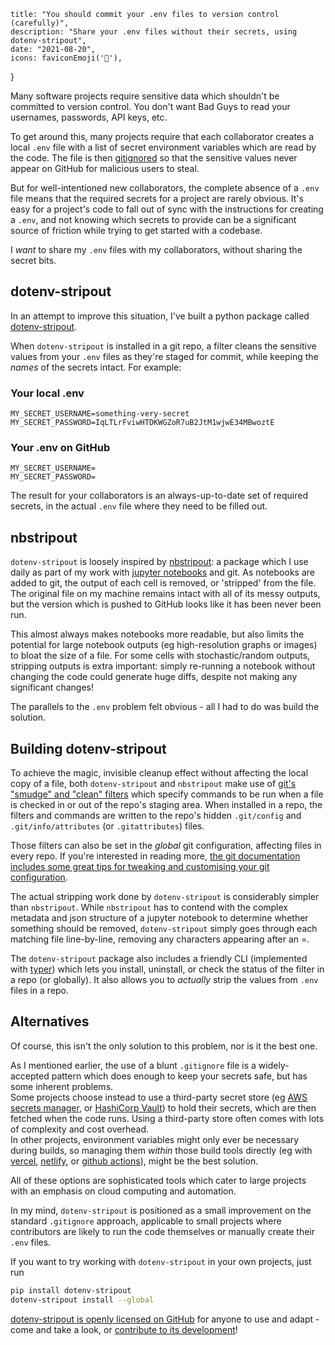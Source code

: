 
    title: "You should commit your .env files to version control (carefully)",
    description: "Share your .env files without their secrets, using dotenv-stripout",
    date: "2021-08-20",
    icons: faviconEmoji('🙊'),
}

Many software projects require sensitive data which shouldn't be committed to version control. You don't want Bad Guys to read your usernames, passwords, API keys, etc.

To get around this, many projects require that each collaborator creates a local `.env` file with a list of secret environment variables which are read by the code. The file is then [gitignored](https://git-scm.com/docs/gitignore) so that the sensitive values never appear on GitHub for malicious users to steal.

But for well-intentioned new collaborators, the complete absence of a `.env` file means that the required secrets for a project are rarely obvious. It's easy for a project's code to fall out of sync with the instructions for creating a `.env`, and not knowing which secrets to provide can be a significant source of friction while trying to get started with a codebase.

I _want_ to share my `.env` files with my collaborators, without sharing the secret bits.

## dotenv-stripout

In an attempt to improve this situation, I've built a python package called [dotenv-stripout](https://github.com/harrisonpim/dotenv-stripout).

When `dotenv-stripout` is installed in a git repo, a filter cleans the sensitive values from your `.env` files as they're staged for commit, while keeping the _names_ of the secrets intact. For example:

### Your local .env

```plaintext
MY_SECRET_USERNAME=something-very-secret
MY_SECRET_PASSWORD=IqLTLrFviwHTDKWGZoR7uB2JtM1wjwE34MBwoztE
```


### Your .env on GitHub

```plaintext
MY_SECRET_USERNAME=
MY_SECRET_PASSWORD=
```

The result for your collaborators is an always-up-to-date set of required secrets, in the actual `.env` file where they need to be filled out.

## nbstripout

`dotenv-stripout` is loosely inspired by [nbstripout](https://github.com/kynan/nbstripout): a package which I use daily as part of my work with [jupyter notebooks](https://jupyter.org/) and git. As notebooks are added to git, the output of each cell is removed, or 'stripped' from the file. The original file on my machine remains intact with all of its messy outputs, but the version which is pushed to GitHub looks like it has been never been run.

This almost always makes notebooks more readable, but also limits the potential for large notebook outputs (eg high-resolution graphs or images) to bloat the size of a file. For some cells with stochastic/random outputs, stripping outputs is extra important: simply re-running a notebook without changing the code could generate huge diffs, despite not making any significant changes!

The parallels to the `.env` problem felt obvious - all I had to do was build the solution.

## Building dotenv-stripout

To achieve the magic, invisible cleanup effect without affecting the local copy of a file, both `dotenv-stripout` and `nbstripout` make use of [git's "smudge" and "clean" filters](https://git-scm.com/book/en/v2/Customizing-Git-Git-Attributes) which specify commands to be run when a file is checked in or out of the repo's staging area. When installed in a repo, the filters and commands are written to the repo's hidden `.git/config` and `.git/info/attributes` (or `.gitattributes`) files.

Those filters can also be set in the _global_ git configuration, affecting files in every repo. If you're interested in reading more, [the git documentation includes some great tips for tweaking and customising your git configuration](https://git-scm.com/book/en/v2/Customizing-Git-Git-Configuration).

The actual stripping work done by `dotenv-stripout` is considerably simpler than `nbstripout`. While `nbstripout` has to contend with the complex metadata and json structure of a jupyter notebook to determine whether something should be removed, `dotenv-stripout` simply goes through each matching file line-by-line, removing any characters appearing after an \=.

The `dotenv-stripout` package also includes a friendly CLI (implemented with [typer](https://github.com/tiangolo/typer)) which lets you install, uninstall, or check the status of the filter in a repo (or globally). It also allows you to _actually_ strip the values from `.env` files in a repo.

## Alternatives

Of course, this isn't the only solution to this problem, nor is it the best one.

As I mentioned earlier, the use of a blunt `.gitignore` file is a widely-accepted pattern which does enough to keep your secrets safe, but has some inherent problems.  
Some projects choose instead to use a third-party secret store (eg [AWS secrets manager](https://aws.amazon.com/secrets-manager/), or [HashiCorp Vault](https://www.hashicorp.com/products/vault/secrets-management)) to hold their secrets, which are then fetched when the code runs. Using a third-party store often comes with lots of complexity and cost overhead.  
In other projects, environment variables might only ever be necessary during builds, so managing them _within_ those build tools directly (eg with [vercel](https://vercel.com/docs/environment-variables), [netlify](https://docs.netlify.com/configure-builds/environment-variables/), or [github actions](https://docs.github.com/en/actions/reference/environment-variables)), might be the best solution.

All of these options are sophisticated tools which cater to large projects with an emphasis on cloud computing and automation.

In my mind, `dotenv-stripout` is positioned as a small improvement on the standard `.gitignore` approach, applicable to small projects where contributors are likely to run the code themselves or manually create their `.env` files.

If you want to try working with `dotenv-stripout` in your own projects, just run

```sh
pip install dotenv-stripout
dotenv-stripout install --global
```


[dotenv-stripout is openly licensed on GitHub](https://github.com/harrisonpim/dotenv-stripout) for anyone to use and adapt - come and take a look, or [contribute to its development](https://github.com/harrisonpim/dotenv-stripout/blob/main/CONTRIBUTING.md)!
